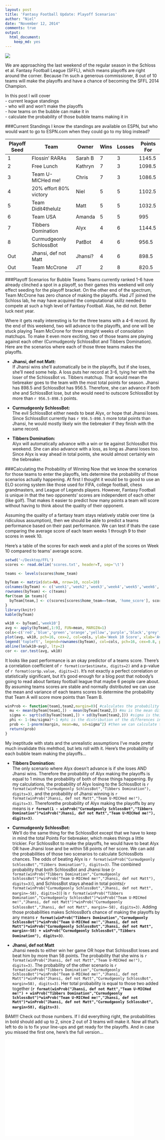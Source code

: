 ```yaml
---
layout: post
title: 'Fantasy Football Update: Playoff Scenarios'
author: "Niel"
date: "November 12, 2014"
comments: true
output:
  html_document:
    keep_md: yes
---
```


![](../figs/mora.png)

We are approaching the last weekend of the regular season in the Schloss et al. Fantasy Football League (SFFL), which means playoffs are right around the corner.  Because I'm such a generous commissioner, 8 out of 10 teams will make the playoffs and have a chance of becoming the SFFL 2014 Champion.  

In this post I will cover  
- current league standings  
- who will and won't make the playoffs  
- how teams on the bubble can make it in  
- calculate the probability of those bubble teams making it in

###Current Standings
I know the standings are available on ESPN, but who would want to go to ESPN.com when they could go to my blog instead? 

Playoff Seed | Team | Owner | Wins | Losses | Points For
-------------|------|-------|------|--------|-----------
1 | Flossin' RARAs | Sarah B | 7 | 3 | 1145.5
2 | Free Lunch | Kathryn | 7 | 3 | 1098.5
3 | Team U-MICHed me! | Chris | 7 | 3 | 1086.5
4 | 20% effort 80% victory | Niel | 5 | 5 | 1102.5
5 | Team Didit4thelulz | Matt | 5 | 5 | 1032.5
6 | Team USA | Amanda | 5 | 5 | 995
7 | Tibbers Domination | Alyx | 4 | 6 | 1144.5
8 | Curmudgeonly SchlossBot | PatBot | 4 | 6 | 956.5
Out | Jhansi, def not Matt | Jhansi? | 4 | 6 | 898.5
Out | Team McCrone | JT | 2 | 8 | 820.5

###Playoff Scenarios for Bubble Teams
Teams currently ranked 1-6 have already clinched a spot in a playoff, so their games this weekend will only effect seeding for the playoff bracket.  On the other end of the spectrum, Team McCrone has zero chance of making the playoffs.  Had JT joined the Schloss lab, he may have acquired the computational skillz needed to compete at such a high level of Fantasy Football. Alas, he did not.  Better luck next year.

Where it gets really interesting is for the three teams with a 4-6 record.  By the end of this weekend, two will advance to the playoffs, and one will be stuck playing Team McCrone for three straight weeks of consolation matchups. To make it even more exciting, two of those teams are playing against each other (Curmudgeonly SchlossBot and Tibbers Domination).  Here are the scenarios where each of those three teams makes the playoffs.

* **Jhansi, def not Matt:**  
If Jhansi wins she'll automatically be in the playoffs, but if she loses, she'll need some help.  A loss puts her record at 3-6, tying her with the loser of the SchlossBot vs. Tibbers matchup.  That would mean the tiebreaker goes to the team with the most total points for season.  Jhansi has 898.5 and SchlossBot has 956.5.  Therefore, she can advance if both she and SchlossBot lose, but she would need to outscore SchlossBot by more than `r 956.5-898.5` points.

* **Curmudgeonly SchlossBot:**  
The evil SchlossBot either needs to beat Alyx, or hope that Jhansi loses.  Since SchlossBot currently has `r 956.5-898.5` more total points than Jhansi, he would mostly likely win the tiebreaker if they finish with the same record.

* **Tibbers Domination:**   
Alyx will automatically advance with a win or tie against SchlossBot this weekend.  She can also advance with a loss, as long as Jhansi loses too.  Since Alyx is way ahead in total points, she would almost certainly win the tiebreaker.





###Calculating the Probability of Winning
Now that we know the scenarios for those teams to enter the playoffs, lets determine the probability of those scenarios actually happening. At first I thought it would be to good to use an ELO scoring system like those used for FIFA, college football, chess grandmasters, and League of Legends players.  However, Fantasy Football is unique in that the two opponents' scores are independent of each other (like golf).  That makes it easier to predict how many points a team will score without having to think about the quality of their opponent.  

Assuming the quality of a fantasy team stays relatively stable over time (a ridiculous assumption), then we should be able to predict a teams performance based on their past performance. We can test if thats the case comparing the average score of each team weeks 1 through 9 to their scores in week 10.

Here's a table of the scores for each week and a plot of the scores on Week 10 compared to teams' average score.
```r
setwd('~/Desktop/FFL')
scores <- read.delim('scores.txt', header=T, sep='\t')

teams <- levels(scores$home_team)

byTeam <- matrix(data=NA, nrow=10, ncol=10)
colnames(byTeam) <- c('week1','week2','week3','week4','week5','week6','week7','week8','week9','week10')
rownames(byTeam) <- c(teams)
for(team in teams){
  byTeam[team,] <- c(scores[scores$home_team==team, 'home_score'], scores[scores$away_team==team, 'away_score'])
}
library(knitr)
kable(byTeam)
```

```r
wk10 <- byTeam[,'week10']
avg <- apply(byTeam[,1:9], FUN=mean, MARGIN=1)
cols<-c('red','blue','green','orange','yellow','purple','black','grey','dark red','dark green')
plot(avg, wk10, pch=16, cex=2, col=cols, ylab='Week 10 Score', xlab='Average Score Weeks 1-9')
legend('topleft', legend=rownames(byTeam), col=cols, pch=16, cex=0.8, pt.cex=1.5, box.lwd=0)
abline(lm(wk10~avg), lty=2)
cor <- cor.test(avg, wk10)
```

It looks like past performance is an okay predictor of a teams score.  There's a correlation coefficient of `r format(cor$estimate, digits=2)` and a p-value of `r format(cor$p.value, digits=2)`.  It's not exactly a perfect correlation or statistically significant, but it's good enough for a blog post that nobody's going to read about fantasy football league that maybe 6 people care about.  By assuming teams scores are stable and normally distributed we can use the mean and variance of each teams scores to determine the probability that Team A will score more points than Team B.


```r
winProb <- function(team1,team2,margin=0){ #calculates the probability that team1 will beat team2 by a given margin
  mu <- mean(byTeam[team1,]) - mean(byTeam[team2,]) #mu is the mean difference in scores betwen the Teams 1 and 2
  sigma <- sqrt(sd(byTeam[team1,]) + sd(byTeam[team2,])) #sigma is their combined variance
  phi <- 1-(mu/sigma)*-1 #phi is the distribution of the differences in score
  prob <- 1-pnorm(margin, mean=mu, sd=sigma^2) #then we can calculate the probability of Team1 beating Team2
  return(prob)
}
```

My ineptitude with stats and the unrealistic assumptions I've made pretty much invalidate this mehthod, but lets roll with it.  Here's the probability of each bubble team making the playoffs...

* **Tibbers Domination:**  
The only scenario where Alyx doesn't advance is if she loses AND Jhansi wins. Therefore the probability of Alyx making the playoffs is equal to 1 minus the probability of both of those things happening.  By my calculations, the probability of Alyx losing to the SchlossBot is `r format(winProb("Curmudgeonly SchlossBot","Tibbers Domination"), digits=3)`, and the probability of Jhansi winning is `r format(winProb("Jhansi, def not Matt","Team U-MICHed me!"), digits=3)`. Thereforethe probability of Alyx making the playoffs by any means is **`r format(1 - winProb("Curmudgeonly SchlossBot","Tibbers Domination")*winProb("Jhansi, def not Matt","Team U-MICHed me!"), digits=3)`**.

* **Curmudgeonly SchlossBot:**  
We'll do the same thing for the SchlossBot except that we have to keep in mind the total Points For tiebreaker, which makes things a little trickier. For SchlossBot to make the playoffs, he would have to beat Alyx OR have Jhansi lose and be within 58 points of her score.  We can add the probabilities of those two scenarios to calculate SchlossBots chances.  The odds of beating Alyx is `r format(winProb("Curmudgeonly SchlossBot","Tibbers Domination"), digits=3)`. The combined probability that both SchlossBot and Jhansi lose (`r format(winProb("Tibbers Domination","Curmudgeonly SchlossBot")*winProb("Team U-MICHed me!","Jhansi, def not Matt"), digits=3)`), and SchlossBot stays ahead in total points(`r format(winProb("Curmudgeonly SchlossBot","Jhansi, def not Matt", margin=-58), digits=3)`) is `r format(winProb("Tibbers Domination","Curmudgeonly SchlossBot")*winProb("Team U-MICHed me!","Jhansi, def not Matt")*winProb("Curmudgeonly SchlossBot","Jhansi, def not Matt", margin=-58), digits=3)`.  Adding those probabilities makes SchlossBot's chance of making the playoffs by any means **`r format(winProb("Tibbers Domination","Curmudgeonly SchlossBot")*winProb("Team U-MICHed me!","Jhansi, def not Matt")*winProb("Curmudgeonly SchlossBot","Jhansi, def not Matt", margin=-58) + winProb("Curmudgeonly SchlossBot","Tibbers Domination"), digits=3)`**.

* **Jhansi, def not Matt**  
Jhansi needs to either win her game OR hope that SchlossBot loses and beat him by more than 58 points.  The probability that she wins is `r format(winProb("Jhansi, def not Matt","Team U-MICHed me!"), digits=3)`.  The probability of the other scenario is `r format(winProb("Tibbers Domination","Curmudgeonly SchlossBot")*winProb("Team U-MICHed me!","Jhansi, def not Matt")*winProb("Jhansi, def not Matt","Curmudgeonly SchlossBot", margin=58), digits=3)`.  Her total probability is equal to those two added together (**`r format(winProb("Jhansi, def not Matt","Team U-MICHed me!") + winProb("Tibbers Domination","Curmudgeonly SchlossBot")*winProb("Team U-MICHed me!","Jhansi, def not Matt")*winProb("Jhansi, def not Matt","Curmudgeonly SchlossBot", margin=58), digits=3)`**.


BAM!!! Check out those numbers.  If I did everything right, the probabilities in bold should add up to 2, since 2 out of 3 teams will make it.  Now all that's left to do is to fix your line-ups and get ready for the playoffs. And in case you missed the first one, here's the full version...

<iframe width="420" height="315" src="//www.youtube.com/embed/U7fjDS0jKiE" frameborder="0" allowfullscreen></iframe>

